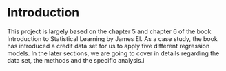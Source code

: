 # Introduction

This project is largely based on the chapter 5 and chapter 6 of the book Introduction to Statistical Learning by James El. As a case study, the book has introduced a credit data set for us to apply five different regression models. In the later sections, we are going to cover in details regarding the data set, the methods and the specific analysis.i

